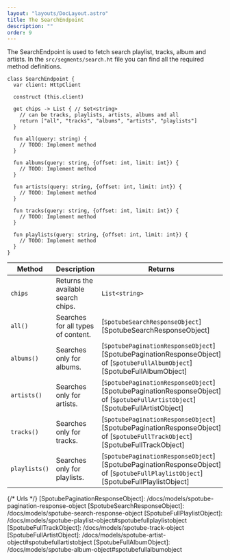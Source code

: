 ```yaml
---
layout: "layouts/DocLayout.astro"
title: The SearchEndpoint
description: ""
order: 9
---
```


The SearchEndpoint is used to fetch search playlist, tracks, album and artists. In the `src/segments/search.ht` file you can find all the
required method definitions.

```hetu_script
class SearchEndpoint {
  var client: HttpClient

  construct (this.client)

  get chips -> List { // Set<string>
    // can be tracks, playlists, artists, albums and all
    return ["all", "tracks", "albums", "artists", "playlists"]
  }

  fun all(query: string) {
    // TODO: Implement method
  }

  fun albums(query: string, {offset: int, limit: int}) {
    // TODO: Implement method
  }

  fun artists(query: string, {offset: int, limit: int}) {
    // TODO: Implement method
  }

  fun tracks(query: string, {offset: int, limit: int}) {
    // TODO: Implement method
  }

  fun playlists(query: string, {offset: int, limit: int}) {
    // TODO: Implement method
  }
}
```

| Method        | Description                         | Returns                                                                                                                          |
| ------------- | ----------------------------------- | -------------------------------------------------------------------------------------------------------------------------------- |
| `chips`       | Returns the available search chips. | `List<string>`                                                                                                                   |
| `all()`       | Searches for all types of content.  | [`SpotubeSearchResponseObject`][SpotubeSearchResponseObject]                                                                     |
| `albums()`    | Searches only for albums.           | [`SpotubePaginationResponseObject`][SpotubePaginationResponseObject] of [`SpotubeFullAlbumObject`][SpotubeFullAlbumObject]       |
| `artists()`   | Searches only for artists.          | [`SpotubePaginationResponseObject`][SpotubePaginationResponseObject] of [`SpotubeFullArtistObject`][SpotubeFullArtistObject]     |
| `tracks()`    | Searches only for tracks.           | [`SpotubePaginationResponseObject`][SpotubePaginationResponseObject] of [`SpotubeFullTrackObject`][SpotubeFullTrackObject]       |
| `playlists()` | Searches only for playlists.        | [`SpotubePaginationResponseObject`][SpotubePaginationResponseObject] of [`SpotubeFullPlaylistObject`][SpotubeFullPlaylistObject] |

{/* Urls */}
[SpotubePaginationResponseObject]: /docs/models/spotube-pagination-response-object
[SpotubeSearchResponseObject]: /docs/models/spotube-search-response-object
[SpotubeFullPlaylistObject]: /docs/models/spotube-playlist-object#spotubefullplaylistobject
[SpotubeFullTrackObject]: /docs/models/spotube-track-object
[SpotubeFullArtistObject]: /docs/models/spotube-artist-object#spotubefullartistobject
[SpotubeFullAlbumObject]: /docs/models/spotube-album-object#spotubefullalbumobject
